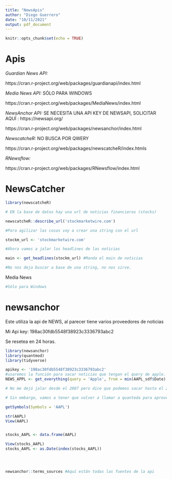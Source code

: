 ```yaml
---
title: "NewsApis"
author: "Diego Guerrero"
date: "10/11/2021"
output: pdf_document
---
```


```r
knitr::opts_chunk$set(echo = TRUE)
```

# Apis 

*Guardian News API:* 

https://cran.r-project.org/web/packages/guardianapi/index.html

*Media News API:*  SÓLO PARA WINDOWS 

https://cran.r-project.org/web/packages/MediaNews/index.html

*NewsAnchor API:* SE NECESITA UNA API KEY DE NEWSAPI, SOLICITAR AQUÍ : https://newsapi.org/

https://cran.r-project.org/web/packages/newsanchor/index.html

*NewscatcheR:* NO BUSCA POR QWERY

https://cran.r-project.org/web/packages/newscatcheR/index.htmls

*RNewsflow:* 

https://cran.r-project.org/web/packages/RNewsflow/index.html


# NewsCatcher 


```r
library(newscatcheR)

# EN la base de datos hay una url de noticias financieras (stocks) 

newscatcheR::describe_url('stockmarketwire.com')

#Para agilizar las cosas voy a crear una string con el url 

stockm_url <- 'stockmarketwire.com'

#Ahora vamos a jalar los headlines de las noticias 

main <- get_headlines(stockm_url) #Manda el main de noticias 

#No nos deja buscar a base de una string, no nos sirve. 

```

Media News

```r


#Sólo para Windows 


```
# newsanchor
Este utiliza la api de NEWS, al parecer tiene varios proveedores de noticias

Mi Api key: 198ac30fdb5548f38923c3336793abc2

Se resetea en 24 horas. 

```r
library(newsanchor)
library(quantmod)
library(tidyverse)

apikey <- '198ac30fdb5548f38923c3336793abc2'
#usaremos la función para sacar noticias que tengan el query de apple. En source podría ser el financial times. 
NEWS_APPL <- get_everything(query = 'Apple', from = min(AAPL_sdf$Date), to = max(AAPL_sdf$Date), language = 'en', api_key = apikey)

# No me dejó jalar desde el 2007 pero dice que podemos sacar hasta el 2021-09-13 (trece de septiembre de 2021) por lo tanto nuestro rango es de 29 días 

# Sin embargo, vamos a tener que volver a llamar a quanteda para aprovechar todos los días posibles 

getSymbols(Symbols = 'AAPL')

str(AAPL)
View(AAPL)


stocks_AAPL <- data.frame(AAPL)

View(stocks_AAPL)
stocks_AAPL <- as.Date(index(stocks_AAPL))




newsanchor::terms_sources #Aquí están todas las fuentes de la api 

```

















